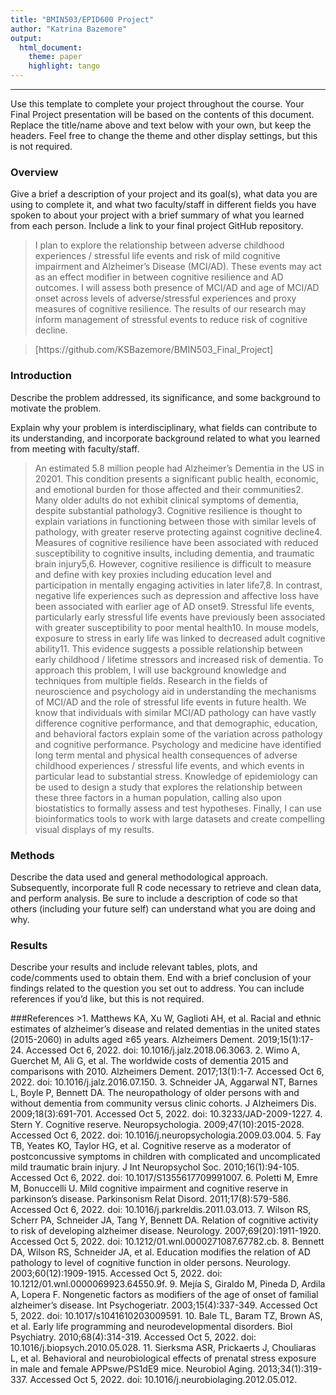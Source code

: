 ```yaml
---
title: "BMIN503/EPID600 Project"
author: "Katrina Bazemore"
output: 
  html_document:
    theme: paper 
    highlight: tango
---
```



***
Use this template to complete your project throughout the course. Your Final Project presentation will be based on the contents of this document. Replace the title/name above and text below with your own, but keep the headers. Feel free to change the theme and other display settings, but this is not required.

### Overview
Give a brief a description of your project and its goal(s), what data you are using to complete it, and what two faculty/staff in different fields you have spoken to about your project with a brief summary of what you learned from each person. Include a link to your final project GitHub repository.

>I plan to explore the relationship between adverse childhood experiences / stressful life events and risk of mild cognitive impairment and Alzheimer’s Disease (MCI/AD). These events may act as an effect modifier in between cognitive resilience and AD outcomes. I will assess both presence of MCI/AD and age of MCI/AD onset across levels of adverse/stressful experiences and proxy measures of cognitive resilience. The results of our research may inform management of stressful events to reduce risk of cognitive decline.

>[https://github.com/KSBazemore/BMIN503_Final_Project]


### Introduction 
Describe the problem addressed, its significance, and some background to motivate the problem.

Explain why your problem is interdisciplinary, what fields can contribute to its understanding, and incorporate background related to what you learned from meeting with faculty/staff.

> An estimated 5.8 million people had Alzheimer’s Dementia in the US in 20201. This condition presents a significant public health, economic, and emotional burden for those affected and their communities2. Many older adults do not exhibit clinical symptoms of dementia, despite substantial pathology3. Cognitive resilience is thought to explain variations in functioning between those with similar levels of pathology, with greater reserve protecting against cognitive decline4. Measures of cognitive resilience have been associated with reduced susceptibility to cognitive insults, including dementia, and traumatic brain injury5,6. However, cognitive resilience is difficult to measure and define with key proxies including education level and participation in mentally engaging activities in later life7,8. In contrast, negative life experiences such as depression and affective loss have been associated with earlier age of AD onset9. Stressful life events, particularly early stressful life events have previously been associated with greater susceptibility to poor mental health10. In mouse models, exposure to stress in early life was linked to decreased adult cognitive ability11. This evidence suggests a possible relationship between early childhood / lifetime stressors and increased risk of dementia.
	To approach this problem, I will use background knowledge and techniques from multiple fields. Research in the fields of neuroscience and psychology aid in understanding the mechanisms of MCI/AD and the role of stressful life events in future health. We know that individuals with similar MCI/AD pathology can have vastly difference cognitive performance, and that demographic, education, and behavioral factors explain some of the variation across pathology and cognitive performance. Psychology and medicine have identified long term mental and physical health consequences of adverse childhood experiences / stressful life events, and which events in particular lead to substantial stress. Knowledge of epidemiology can be used to design a study that explores the relationship between these three factors in a human population, calling also upon biostatistics to formally assess and test hypotheses. Finally, I can use bioinformatics tools to work with large datasets and create compelling visual displays of my results. 


### Methods
Describe the data used and general methodological approach. Subsequently, incorporate full R code necessary to retrieve and clean data, and perform analysis. Be sure to include a description of code so that others (including your future self) can understand what you are doing and why. 


### Results
Describe your results and include relevant tables, plots, and code/comments used to obtain them. End with a brief conclusion of your findings related to the question you set out to address. You can include references if you'd like, but this is not required.

###References
>1.	Matthews KA, Xu W, Gaglioti AH, et al. Racial and ethnic estimates of alzheimer's disease and related dementias in the united states (2015-2060) in adults aged ≥65 years. Alzheimers Dement. 2019;15(1):17-24. Accessed Oct 6, 2022. doi: 10.1016/j.jalz.2018.06.3063.
2.	Wimo A, Guerchet M, Ali G, et al. The worldwide costs of dementia 2015 and comparisons with 2010. Alzheimers Dement. 2017;13(1):1-7. Accessed Oct 6, 2022. doi: 10.1016/j.jalz.2016.07.150.
3.	Schneider JA, Aggarwal NT, Barnes L, Boyle P, Bennett DA. The neuropathology of older persons with and without dementia from community versus clinic cohorts. J Alzheimers Dis. 2009;18(3):691-701. Accessed Oct 5, 2022. doi: 10.3233/JAD-2009-1227.
4.	Stern Y. Cognitive reserve. Neuropsychologia. 2009;47(10):2015-2028. Accessed Oct 6, 2022. doi: 10.1016/j.neuropsychologia.2009.03.004.
5.	Fay TB, Yeates KO, Taylor HG, et al. Cognitive reserve as a moderator of postconcussive symptoms in children with complicated and uncomplicated mild traumatic brain injury. J Int Neuropsychol Soc. 2010;16(1):94-105. Accessed Oct 6, 2022. doi: 10.1017/S1355617709991007.
6.	Poletti M, Emre M, Bonuccelli U. Mild cognitive impairment and cognitive reserve in parkinson's disease. Parkinsonism Relat Disord. 2011;17(8):579-586. Accessed Oct 6, 2022. doi: 10.1016/j.parkreldis.2011.03.013.
7.	 Wilson RS, Scherr PA, Schneider JA, Tang Y, Bennett DA. Relation of cognitive activity to risk of developing alzheimer disease. Neurology. 2007;69(20):1911-1920. Accessed Oct 5, 2022. doi: 10.1212/01.wnl.0000271087.67782.cb.
8.	Bennett DA, Wilson RS, Schneider JA, et al. Education modifies the relation of AD pathology to level of cognitive function in older persons. Neurology. 2003;60(12):1909-1915. Accessed Oct 5, 2022. doi: 10.1212/01.wnl.0000069923.64550.9f.
9.	Mejía S, Giraldo M, Pineda D, Ardila A, Lopera F. Nongenetic factors as modifiers of the age of onset of familial alzheimer's disease. Int Psychogeriatr. 2003;15(4):337-349. Accessed Oct 5, 2022. doi: 10.1017/s1041610203009591.
10.	Bale TL, Baram TZ, Brown AS, et al. Early life programming and neurodevelopmental disorders. Biol Psychiatry. 2010;68(4):314-319. Accessed Oct 5, 2022. doi: 10.1016/j.biopsych.2010.05.028.
11.	Sierksma ASR, Prickaerts J, Chouliaras L, et al. Behavioral and neurobiological effects of prenatal stress exposure in male and female APPswe/PS1dE9 mice. Neurobiol Aging. 2013;34(1):319-337. Accessed Oct 5, 2022. doi: 10.1016/j.neurobiolaging.2012.05.012.
